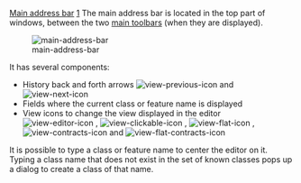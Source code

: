 [[Property:title|Main address bar]]
[[Property:weight|1]]
The main address bar is located in the top part of windows, between the two [[Main toolbars|main toolbars]]  (when they are displayed). 

[[Image:main-address-bar]]  

It has several components:
* History back and forth arrows  [[Image:view-previous-icon]]  and  [[Image:view-next-icon]]  
* Fields where the current class or feature name is displayed
* View icons to change the view displayed in the editor  [[Image:view-editor-icon]] ,  [[Image:view-clickable-icon]] ,  [[Image:view-flat-icon]] ,  [[Image:view-contracts-icon]]  and  [[Image:view-flat-contracts-icon]]  

It is possible to type a class or feature name to center the editor on it. Typing a class name that does not exist in the set of known classes pops up a dialog to create a class of that name.

{{tip| '''Tip''': Wildcards (* and ?) are available in these fields. }}

{{tip| '''Tip''': The history is also accessible in the '''View/Go to''' menu. }}




